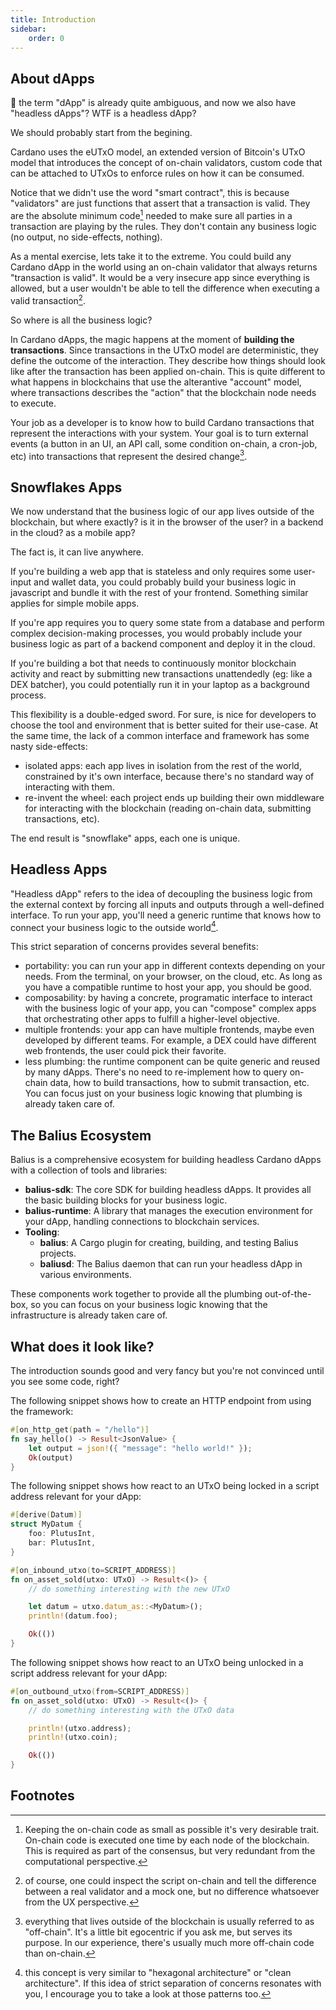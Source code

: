 ```yaml
---
title: Introduction
sidebar:
    order: 0
---
```


## About dApps

🤔 the term "dApp" is already quite ambiguous, and now we also have "headless dApps"? WTF is a headless dApp?

We should probably start from the begining.

Cardano uses the eUTxO model, an extended version of Bitcoin's UTxO model that introduces the concept of on-chain validators, custom code that can be attached to UTxOs to enforce rules on how it can be consumed.

Notice that we didn't use the word "smart contract", this is because "validators" are just functions that assert that a transaction is valid. They are the absolute minimum code[^1] needed to make sure all parties in a transaction are playing by the rules. They don't contain any business logic (no output, no side-effects, nothing).

As a mental exercise, lets take it to the extreme. You could build any Cardano dApp in the world using an on-chain validator that always returns "transaction is valid". It would be a very insecure app since everything is allowed, but a user wouldn't be able to tell the difference when executing a valid transaction[^2].

So where is all the business logic?

In Cardano dApps, the magic happens at the moment of **building the transactions**. Since transactions in the UTxO model are deterministic, they define the outcome of the interaction. They describe how things should look like after the transaction has been applied on-chain. This is quite different to what happens in blockchains that use the alterantive "account" model, where transactions describes the "action" that the blockchain node needs to execute.

Your job as a developer is to know how to build Cardano transactions that represent the interactions with your system. Your goal is to turn external events (a button in an UI, an API call, some condition on-chain, a cron-job, etc) into transactions that represent the desired change[^3].

## Snowflakes Apps

We now understand that the business logic of our app lives outside of the blockchain, but where exactly? is it in the browser of the user? in a backend in the cloud? as a mobile app?

The fact is, it can live anywhere.

If you're building a web app that is stateless and only requires some user-input and wallet data, you could probably build your business logic in javascript and bundle it with the rest of your frontend. Something similar applies for simple mobile apps.

If you're app requires you to query some state from a database and perform complex decision-making processes, you would probably include your business logic as part of a backend component and deploy it in the cloud.

If you're building a bot that needs to continuously monitor blockchain activity and react by submitting new transactions unattendedly (eg: like a DEX batcher), you could potentially run it in your laptop as a background process.

This flexibility is a double-edged sword. For sure, is nice for developers to choose the tool and environment that is better suited for their use-case. At the same time, the lack of a common interface and framework has some nasty side-effects:

- isolated apps: each app lives in isolation from the rest of the world, constrained by it's own interface, because there's no standard way of interacting with them.
- re-invent the wheel: each project ends up building their own middleware for interacting with the blockchain (reading on-chain data, submitting transactions, etc).

The end result is "snowflake" apps, each one is unique.

## Headless Apps

"Headless dApp" refers to the idea of decoupling the business logic from the external context by forcing all inputs and outputs through a well-defined interface. To run your app, you'll need a generic runtime that knows how to connect your business logic to the outside world[^4].

This strict separation of concerns provides several benefits:

- portability: you can run your app in different contexts depending on your needs. From the terminal, on your browser, on the cloud, etc. As long as you have a compatible runtime to host your app, you should be good.
- composability: by having a concrete, programatic interface to interact with the business logic of your app, you can "compose" complex apps that orchestrating other apps to fulfill a higher-level objective.
- multiple frontends: your app can have multiple frontends, maybe even developed by different teams. For example, a DEX could have different web frontends, the user could pick their favorite.
- less plumbing: the runtime component can be quite generic and reused by many dApps. There's no need to re-implement how to query on-chain data, how to build transactions, how to submit transaction, etc. You can focus just on your business logic knowing that plumbing is already taken care of.

## The Balius Ecosystem

Balius is a comprehensive ecosystem for building headless Cardano dApps with a collection of tools and libraries:

- **balius-sdk**: The core SDK for building headless dApps. It provides all the basic building blocks for your business logic.
- **balius-runtime**: A library that manages the execution environment for your dApp, handling connections to blockchain services.
- **Tooling**:
  - **balius**: A Cargo plugin for creating, building, and testing Balius projects.
  - **baliusd**: The Balius daemon that can run your headless dApp in various environments.

These components work together to provide all the plumbing out-of-the-box, so you can focus on your business logic knowing that the infrastructure is already taken care of.

## What does it look like?

The introduction sounds good and very fancy but you're not convinced until you see some code, right?

The following snippet shows how to create an HTTP endpoint from using the framework:

```rust
#[on_http_get(path = "/hello")]
fn say_hello() -> Result<JsonValue> {
    let output = json!({ "message": "hello world!" });
    Ok(output)
}
```

The following snippet shows how react to an UTxO being locked in a script address relevant for your dApp:

```rust
#[derive(Datum)]
struct MyDatum {
    foo: PlutusInt,
    bar: PlutusInt,
}

#[on_inbound_utxo(to=SCRIPT_ADDRESS)]
fn on_asset_sold(utxo: UTxO) -> Result<()> {
    // do something interesting with the new UTxO

    let datum = utxo.datum_as::<MyDatum>();
    println!(datum.foo);

    Ok(())
}
```

The following snippet shows how react to an UTxO being unlocked in a script address relevant for your dApp:

```rust
#[on_outbound_utxo(from=SCRIPT_ADDRESS)]
fn on_asset_sold(utxo: UTxO) -> Result<()> {
    // do something interesting with the UTxO data

    println!(utxo.address);
    println!(utxo.coin);

    Ok(())
}
```

## Footnotes

[^1]: Keeping the on-chain code as small as possible it's very desirable trait. On-chain code is executed one time by each node of the blockchain. This is required as part of the consensus, but very redundant from the computational perspective.
[^2]: of course, one could inspect the script on-chain and tell the difference between a real validator and a mock one, but no difference whatsoever from the UX perspective.
[^3]: everything that lives outside of the blockchain is usually referred to as "off-chain". It's a little bit egocentric if you ask me, but serves its purpose. In our experience, there's usually much more off-chain code than on-chain.
[^4]: this concept is very similar to "hexagonal architecture" or "clean architecture". If this idea of strict separation of concerns resonates with you, I encourage you to take a look at those patterns too.
